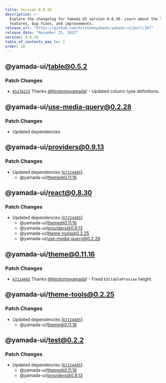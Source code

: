 ```yaml
---
title: Version 0.8.30
description: >-
  Explore the changelog for Yamada UI version 0.8.30. Learn about the latest
  features, bug fixes, and improvements.
release_url: "https://github.com/hirotomoyamada/yamada-ui/pull/387"
release_date: "November 25, 2023"
version: 0.8.30
table_of_contents_max_lv: 2
order: 10
---
```


## @yamada-ui/table@0.5.2

### Patch Changes

- [`65236225`](https://github.com/hirotomoyamada/yamada-ui/commit/65236225f25422cc0e4791d686fbb6f2747856ab) Thanks [@hirotomoyamada](https://github.com/hirotomoyamada)! - Updated column type definitions.

## @yamada-ui/use-media-query@0.2.28

### Patch Changes

- Updated dependencies

## @yamada-ui/providers@0.9.13

### Patch Changes

- Updated dependencies \[[`67224485`](https://github.com/hirotomoyamada/yamada-ui/commit/67224485bdecb11eec23ecbe915a43904e266667)]:
  - @yamada-ui/theme@0.11.16

## @yamada-ui/react@0.8.30

### Patch Changes

- Updated dependencies \[[`67224485`](https://github.com/hirotomoyamada/yamada-ui/commit/67224485bdecb11eec23ecbe915a43904e266667)]:
  - @yamada-ui/theme@0.11.16
  - @yamada-ui/providers@0.9.13
  - @yamada-ui/theme-tools@0.2.25
  - @yamada-ui/use-media-query@0.2.28

## @yamada-ui/theme@0.11.16

### Patch Changes

- [`67224485`](https://github.com/hirotomoyamada/yamada-ui/commit/67224485bdecb11eec23ecbe915a43904e266667) Thanks [@hirotomoyamada](https://github.com/hirotomoyamada)! - Fixed `EditablePreview` height.

## @yamada-ui/theme-tools@0.2.25

### Patch Changes

- Updated dependencies \[[`67224485`](https://github.com/hirotomoyamada/yamada-ui/commit/67224485bdecb11eec23ecbe915a43904e266667)]:
  - @yamada-ui/theme@0.11.16

## @yamada-ui/test@0.2.2

### Patch Changes

- Updated dependencies \[[`67224485`](https://github.com/hirotomoyamada/yamada-ui/commit/67224485bdecb11eec23ecbe915a43904e266667)]:
  - @yamada-ui/theme@0.11.16
  - @yamada-ui/providers@0.9.13
